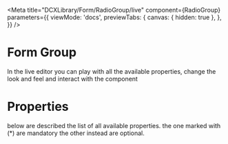 
<Meta
  title="DCXLibrary/Form/RadioGroup/live"
  component={RadioGroup}
  parameters={{
    viewMode: 'docs',
    previewTabs: {
      canvas: { hidden: true },
    },
  }}
/>

# Form Group

In the live editor you can play with all the available properties, change the look and feel and interact with the component

<Canvas>
  <Story name="live">
    <RadioGroupLive />
  </Story>
</Canvas>

# Properties

below are described the list of all available properties. the one marked with (\*) are mandatory the other instead are optional.

<Props of={RadioGroup} />
